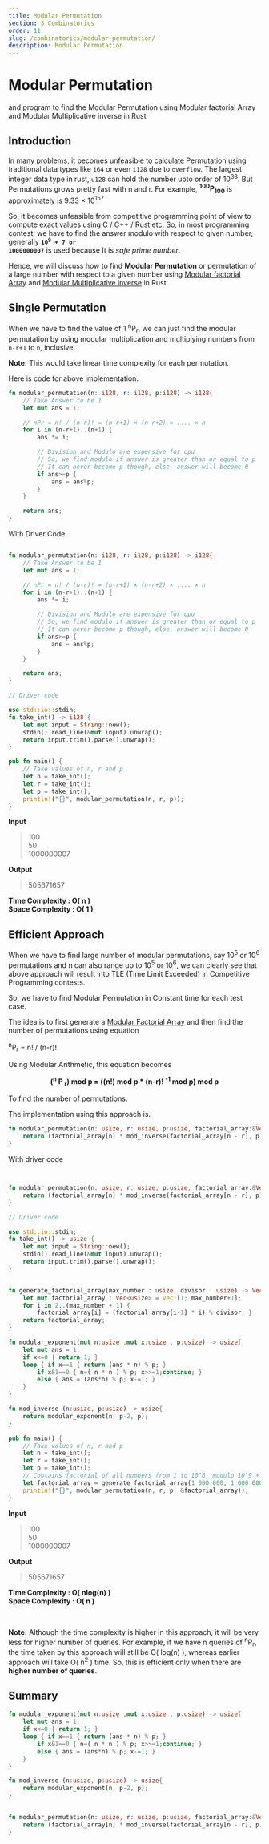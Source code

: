 ```yaml
---
title: Modular Permutation
section: 3 Combinatorics
order: 11
slug: /combinatorics/modular-permutation/
description: Modular Permutation
---
```


# Modular Permutation
and program to find the Modular Permutation using Modular factorial Array and Modular Multiplicative inverse in Rust

## Introduction

In many problems, it becomes unfeasible to calculate Permutation using traditional data types like `i64` or even `i128` due to `overflow`. The largest integer data type in rust, `u128` can hold the number upto order of 10<sup>38</sup>.
But Permutations grows pretty fast with n and r. For example, **<sup>100</sup>P<sub>100</sub>** is approximately is 9.33 × 10<sup>157</sup>

So, it becomes unfeasible from competitive programming point of view to compute exact values using C / C++ / Rust etc.
So, in most programming contest, we have to find the answer modulo with respect to given number, generally **<code>10<sup>9</sup> + 7 or 1000000007</code>** is used because It is *safe prime number*.

Hence, we will discuss how to find **Modular Permutation** or permutation of a large number with respect to a given number using [Modular factorial Array](/combinatorics/modular-factorial-array/) and [Modular Multiplicative inverse](/number-theory/modular-inverse/) in Rust.

## Single Permutation

When we have to find the value of 1 <sup>n</sup>P<sub>r</sub>, we can just find the modular permutation by using modular multiplication and multiplying numbers from `n-r+1` to `n`, inclusive.

**Note:** This would take linear time complexity for each permutation.

Here is code for above implementation.

```rust
fn modular_permutation(n: i128, r: i128, p:i128) -> i128{
    // Take Answer to be 1
    let mut ans = 1;

    // nPr = n! / (n-r)! = (n-r+1) × (n-r+2) × .... × n
    for i in (n-r+1)..(n+1) {
        ans *= i;

        // Division and Modulo are expensive for cpu
        // So, we find modulo if answer is greater than or equal to p
        // It can never become p though, else, answer will become 0
        if ans>=p {
            ans = ans%p;
        }
    }

    return ans;
}
```

With Driver Code

```rust

fn modular_permutation(n: i128, r: i128, p:i128) -> i128{
    // Take Answer to be 1
    let mut ans = 1;

    // nPr = n! / (n-r)! = (n-r+1) × (n-r+2) × .... × n
    for i in (n-r+1)..(n+1) {
        ans *= i;

        // Division and Modulo are expensive for cpu
        // So, we find modulo if answer is greater than or equal to p
        // It can never become p though, else, answer will become 0
        if ans>=p {
            ans = ans%p;
        }
    }

    return ans;
}

// Driver code

use std::io::stdin;
fn take_int() -> i128 {
    let mut input = String::new();
    stdin().read_line(&mut input).unwrap();
    return input.trim().parse().unwrap();
}

pub fn main() {
    // Take values of n, r and p
    let n = take_int();
    let r = take_int();
    let p = take_int();
    println!("{}", modular_permutation(n, r, p));
}

```
**Input**
>100 <br/>
50 <br/>
1000000007


**Output**
>505671657

**Time Complexity : O( n )** <br/>
**Space Complexity : O( 1 )**

## Efficient Approach

When we have to find large number of modular permutations, say 10<sup>5</sup> or 10<sup>6</sup> permutations and n can also range up to 10<sup>5</sup> or 10<sup>6</sup>, we can clearly see that above approach will result into
TLE (Time Limit Exceeded) in Competitive Programming contests.

So, we have to find Modular Permutation in Constant time for each test case.

The idea is to first generate a [Modular Factorial Array](/combinatorics/modular-factorial-array/) and then find the number of permutations using equation

<sup>n</sup>P<sub>r</sub> = n! / (n-r)!

Using Modular Arithmetic, this equation becomes

<center><b>(<sup>n</sup> P <sub>r</sub>) mod p = ((n!)  mod p * (n-r)! <sup>-1</sup> mod p) mod p </b> </center>

To find the number of permutations.

The implementation using this approach is.

```rust
fn modular_permutation(n: usize, r: usize, p:usize, factorial_array:&Vec<usize>) -> usize{
    return (factorial_array[n] * mod_inverse(factorial_array[n - r], p)) % p;
}
```

With driver code

```rust


fn modular_permutation(n: usize, r: usize, p:usize, factorial_array:&Vec<usize>) -> usize{
    return (factorial_array[n] * mod_inverse(factorial_array[n - r], p)) % p;
}

// Driver code

use std::io::stdin;
fn take_int() -> usize {
    let mut input = String::new();
    stdin().read_line(&mut input).unwrap();
    return input.trim().parse().unwrap();
}


fn generate_factorial_array(max_number : usize, divisor : usize) -> Vec<usize>{
    let mut factorial_array : Vec<usize> = vec![1; max_number+1];
    for i in 2..(max_number + 1) {
        factorial_array[i] = (factorial_array[i-1] * i) % divisor; }
    return factorial_array;
}

fn modular_exponent(mut n:usize ,mut x:usize , p:usize) -> usize{
    let mut ans = 1;
    if x<=0 { return 1; }
    loop { if x==1 { return (ans * n) % p; }
        if x&1==0 { n=( n * n ) % p; x>>=1;continue; }
        else { ans = (ans*n) % p; x-=1; }
    }
}

fn mod_inverse (n:usize, p:usize) -> usize{
    return modular_exponent(n, p-2, p);
}

pub fn main() {
    // Take values of n, r and p
    let n = take_int();
    let r = take_int();
    let p = take_int();
    // Contains factorial of all numbers from 1 to 10^6, modulo 10^9 + 7
    let factorial_array = generate_factorial_array(1_000_000, 1_000_000_007);
    println!("{}", modular_permutation(n, r, p, &factorial_array));
}
```

**Input**
>100 <br/>
50 <br/>
1000000007


**Output**
>505671657

**Time Complexity : O( nlog(n) )** <br/>
**Space Complexity : O( n )**

<br />

**Note:** Although the time complexity is higher in this approach, it will be very less for higher number of queries. For example, if we have n queries of  <sup>n</sup>P<sub>r</sub>, the time taken by this approach will still be O( log(n) ),
whereas earlier approach will take O( n<sup>2</sup> ) time. So, this is efficient only when there are **higher number of queries**.

## Summary

```rust
fn modular_exponent(mut n:usize ,mut x:usize , p:usize) -> usize{
    let mut ans = 1;
    if x<=0 { return 1; }
    loop { if x==1 { return (ans * n) % p; }
        if x&1==0 { n=( n * n ) % p; x>>=1;continue; }
        else { ans = (ans*n) % p; x-=1; }
    }
}

fn mod_inverse (n:usize, p:usize) -> usize{
    return modular_exponent(n, p-2, p);
}


fn modular_permutation(n: usize, r: usize, p:usize, factorial_array:&Vec<usize>) -> usize{
    return (factorial_array[n] * mod_inverse(factorial_array[n - r], p)) % p;
}
```

